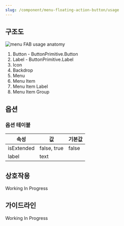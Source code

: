 ```yaml
---
slug: /component/menu-floating-action-button/usage
---
```


## 구조도

<Anatomy>![menu FAB usage anatomy](./anatomy.png)</Anatomy>

1. Button - ButtonPrimitive.Button
2. Label - ButtonPrimitive.Label
3. Icon
4. Backdrop
5. Menu
6. Menu Item
7. Menu Item Label
8. Menu Item Group

## 옵션

### 옵션 테이블

| 속성       | 값          | 기본값 |
| ---------- | ----------- | ------ |
| isExtended | false, true | false  |
| label      | text        |        |

## 상호작용

Working In Progress

## 가이드라인

Working In Progress
